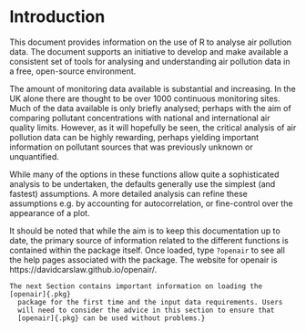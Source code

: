 # Introduction {#intro}

This document provides information on the use of R to analyse air pollution data. The document supports an
initiative to develop and make available a consistent set of tools for
analysing and understanding air pollution data in a free, open-source
environment.

The amount of monitoring data available is substantial and
increasing. In the UK alone there are thought to be over 1000
continuous monitoring sites.  Much of the data available is only
briefly analysed; perhaps with the aim of comparing pollutant
concentrations with national and international air quality
limits. However, as it will hopefully be seen, the critical analysis
of air pollution data can be highly rewarding, perhaps yielding
important information on pollutant sources that was previously unknown
or unquantified.

While many of the options in these functions allow quite a
sophisticated analysis to be undertaken, the defaults generally
use the simplest (and fastest) assumptions. A more detailed analysis
can refine these assumptions e.g. by accounting for autocorrelation,
or fine-control over the appearance of a plot.

It should be noted that while the aim is to keep this documentation up
to date, the primary source of information related to the different
functions is contained within the package itself. Once loaded, type
`?openair` to see all the help pages associated with the package. The
website for [openair]{.pkg} is https://davidcarslaw.github.io/openair/.

```block
The next Section contains important information on loading the [openair]{.pkg}
  package for the first time and the input data requirements. Users
  will need to consider the advice in this section to ensure that
  [openair]{.pkg} can be used without problems.}
```

